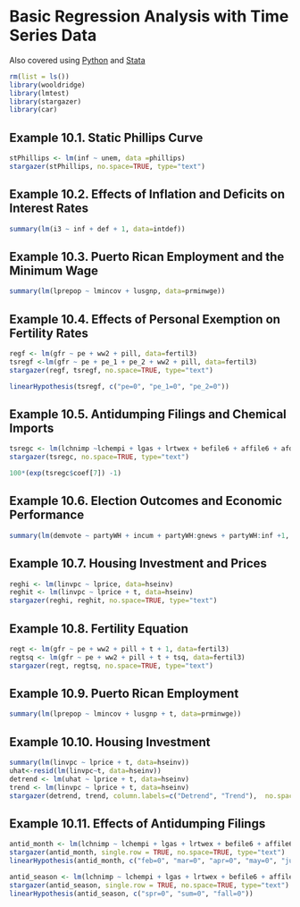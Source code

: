 # Basic Regression Analysis with Time Series Data

Also covered using [Python](http://solomonegash.com/econometrics/wooldridge_python/iexample10_py.html) and [Stata](http://www.solomonegash.com/woodridge1/iexample10.html)


```{r echo=TRUE, message=FALSE, warning=FALSE}
rm(list = ls())
library(wooldridge)
library(lmtest)
library(stargazer)
library(car)
```

## Example 10.1. Static Phillips Curve

```{r}
stPhillips <- lm(inf ~ unem, data =phillips)
stargazer(stPhillips, no.space=TRUE, type="text")
```

## Example 10.2.  Effects of Inflation and Deficits on Interest Rates

```{r}
summary(lm(i3 ~ inf + def + 1, data=intdef))
```

## Example 10.3. Puerto Rican Employment and the Minimum Wage

```{r}
summary(lm(lprepop ~ lmincov + lusgnp, data=prminwge))
```

## Example 10.4. Effects of Personal Exemption on Fertility Rates

```{r}
regf <- lm(gfr ~ pe + ww2 + pill, data=fertil3)
tsregf <-lm(gfr ~ pe + pe_1 + pe_2 + ww2 + pill, data=fertil3)
stargazer(regf, tsregf, no.space=TRUE, type="text")

linearHypothesis(tsregf, c("pe=0", "pe_1=0", "pe_2=0"))
```

## Example 10.5. Antidumping Filings and Chemical Imports

```{r}
tsregc <- lm(lchnimp ~lchempi + lgas + lrtwex + befile6 + affile6 + afdec6, data=barium)
stargazer(tsregc, no.space=TRUE, type="text")

100*(exp(tsregc$coef[7]) -1)
```

## Example 10.6. Election Outcomes and Economic Performance

```{r}
summary(lm(demvote ~ partyWH + incum + partyWH:gnews + partyWH:inf +1, data=subset(fair, fair$year<1996)))
```

## Example 10.7. Housing Investment and Prices

```{r}
reghi <- lm(linvpc ~ lprice, data=hseinv)
reghit <- lm(linvpc ~ lprice + t, data=hseinv)
stargazer(reghi, reghit, no.space=TRUE, type="text")
```

## Example 10.8. Fertility Equation

```{r}
regt <- lm(gfr ~ pe + ww2 + pill + t + 1, data=fertil3)
regtsq <- lm(gfr ~ pe + ww2 + pill + t + tsq, data=fertil3)
stargazer(regt, regtsq, no.space=TRUE, type="text")
```

## Example 10.9. Puerto Rican Employment

```{r}
summary(lm(lprepop ~ lmincov + lusgnp + t, data=prminwge))
```

## Example 10.10. Housing Investment

```{r}
summary(lm(linvpc ~ lprice + t, data=hseinv))
uhat<-resid(lm(linvpc~t, data=hseinv))
detrend <- lm(uhat ~ lprice + t, data=hseinv)
trend <- lm(linvpc ~ lprice + t, data=hseinv)
stargazer(detrend, trend, column.labels=c("Detrend", "Trend"),  no.space=TRUE, type="text")
```

## Example 10.11. Effects of Antidumping Filings

```{r}
antid_month <- lm(lchnimp ~ lchempi + lgas + lrtwex + befile6 + affile6 + afdec6 + feb + mar + apr + may + jun + jul + aug + sep + oct + nov + dec + 1, data=barium)
stargazer(antid_month, single.row = TRUE, no.space=TRUE, type="text")
linearHypothesis(antid_month, c("feb=0", "mar=0", "apr=0", "may=0", "jun=0", "jul=0", "aug=0", "sep=0", "oct=0", "nov=0", "dec=0"))
```

```{r}
antid_season <- lm(lchnimp ~ lchempi + lgas + lrtwex + befile6 + affile6 + afdec6 + spr + sum + fall + 1, data=barium)
stargazer(antid_season, single.row = TRUE, no.space=TRUE, type="text")
linearHypothesis(antid_season, c("spr=0", "sum=0", "fall=0"))
```
